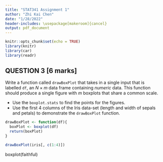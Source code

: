 ```yaml
---
title: "STAT341 Assignment 1"
author: "Zhi Kai Chen"
date: "1/28/2022"
header-includes: \usepackage[makeroom]{cancel}
output: pdf_document
---
```


```r
knitr::opts_chunk$set(echo = TRUE)
library(knitr)
library(car)
library(readr)

```

## QUESTION 3 [6 marks]

Write a function called `drawBoxPlot` that takes in a single input that is labelled `df`, an $N \times m$ data frame containing *numeric* data. This function should produce a single figure with $m$ boxplots that share a common scale.

- Use the `boxplot.stats` to find the points for the figures. 
- Use the first 4 columns of the Iris data-set (length and width of sepals and petals) to demonstrate the `drawBoxPlot` function.

```r
drawBoxPlot <- function(df){
  boxPlot <- boxplot(df)
  return(boxPlot)
}

drawBoxPlot(iris[, c(1:4)])
```

boxplot(faithful)